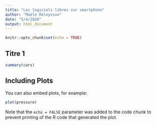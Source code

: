 ```yaml
---
title: "Les logiciels libres sur smartphone"
author: "Maële Maleysson"
date: "5/4/2020"
output: html_document
---
```


```r
knitr::opts_chunk$set(echo = TRUE)
```

## Titre 1



```r
summary(cars)
```

## Including Plots

You can also embed plots, for example:

```r
plot(pressure)
```

Note that the `echo = FALSE` parameter was added to the code chunk to prevent printing of the R code that generated the plot.
